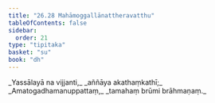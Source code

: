 ```yaml
---
title: "26.28 Mahāmoggallānattheravatthu"
tableOfContents: false
sidebar:
  order: 21
type: "tipitaka"
basket: "su"
book: "dh"
---
```



<DynamicBreadcrumb />

<Division number="411" book="dh" bookNo="18" page="72">

<Paragraph number="439" type="verses" book="dh">
_Yassālayā na vijjanti,_  
_aññāya akathaṃkathī;_  
_Amatogadhamanuppattaṃ,_  
_tamahaṃ brūmi brāhmaṇaṃ._
</Paragraph>
</Division>